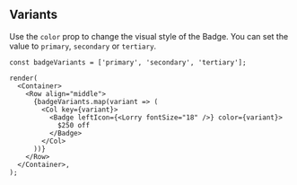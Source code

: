 
## Variants

Use the `color` prop to change the visual style of the Badge.
You can set the value to `primary`, `secondary` or `tertiary`.

```tsx live desktopOnly
const badgeVariants = ['primary', 'secondary', 'tertiary'];

render(
  <Container>
    <Row align="middle">
      {badgeVariants.map(variant => (
        <Col key={variant}>
          <Badge leftIcon={<Lorry fontSize="18" />} color={variant}>
            $250 off
          </Badge>
        </Col>
      ))}
    </Row>
  </Container>,
);
```
